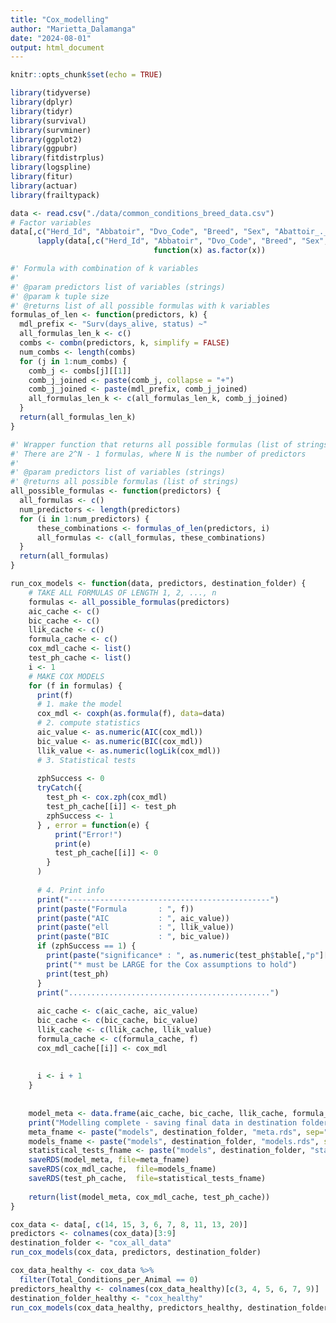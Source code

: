 ```yaml
---
title: "Cox_modelling"
author: "Marietta_Dalamanga"
date: "2024-08-01"
output: html_document
---
```


```r
knitr::opts_chunk$set(echo = TRUE)
```

```r
library(tidyverse)
library(dplyr)
library(tidyr)
library(survival)
library(survminer)
library(ggplot2)
library(ggpubr)
library(fitdistrplus)
library(logspline)
library(fitur)
library(actuar)
library(frailtypack)
```

```r
data <- read.csv("./data/common_conditions_breed_data.csv")
# Factor variables
data[,c("Herd_Id", "Abbatoir", "Dvo_Code", "Breed", "Sex", "Abattoir_._Died_on_Farm", "Beef_or_Dairy")] = 
      lapply(data[,c("Herd_Id", "Abbatoir", "Dvo_Code", "Breed", "Sex", "Abattoir_._Died_on_Farm", "Beef_or_Dairy")],
                                function(x) as.factor(x))
```


```r
#' Formula with combination of k variables
#' 
#' @param predictors list of variables (strings)
#' @param k tuple size
#' @returns list of all possible formulas with k variables
formulas_of_len <- function(predictors, k) {
  mdl_prefix <- "Surv(days_alive, status) ~"
  all_formulas_len_k <- c()
  combs <- combn(predictors, k, simplify = FALSE)
  num_combs <- length(combs)
  for (j in 1:num_combs) {
    comb_j <- combs[j][[1]]
    comb_j_joined <- paste(comb_j, collapse = "+")
    comb_j_joined <- paste(mdl_prefix, comb_j_joined)
    all_formulas_len_k <- c(all_formulas_len_k, comb_j_joined)
  }
  return(all_formulas_len_k)
}

#' Wrapper function that returns all possible formulas (list of strings)
#' There are 2^N - 1 formulas, where N is the number of predictors
#' 
#' @param predictors list of variables (strings)
#' @returns all possible formulas (list of strings)
all_possible_formulas <- function(predictors) {
  all_formulas <- c()
  num_predictors <- length(predictors)
  for (i in 1:num_predictors) {
      these_combinations <- formulas_of_len(predictors, i)
      all_formulas <- c(all_formulas, these_combinations)
  }
  return(all_formulas)
}
```

```r
run_cox_models <- function(data, predictors, destination_folder) {
    # TAKE ALL FORMULAS OF LENGTH 1, 2, ..., n
    formulas <- all_possible_formulas(predictors)
    aic_cache <- c()
    bic_cache <- c()
    llik_cache <- c()
    formula_cache <- c()
    cox_mdl_cache <- list()
    test_ph_cache <- list()
    i <- 1
    # MAKE COX MODELS
    for (f in formulas) {
      print(f)
      # 1. make the model
      cox_mdl <- coxph(as.formula(f), data=data)
      # 2. compute statistics
      aic_value <- as.numeric(AIC(cox_mdl))
      bic_value <- as.numeric(BIC(cox_mdl))
      llik_value <- as.numeric(logLik(cox_mdl))
      # 3. Statistical tests
      
      zphSuccess <- 0
      tryCatch({
        test_ph <- cox.zph(cox_mdl)
        test_ph_cache[[i]] <- test_ph
        zphSuccess <- 1
      } , error = function(e) {
          print("Error!")
          print(e)
          test_ph_cache[[i]] <- 0
        }
      )
      
      # 4. Print info
      print("---------------------------------------------")
      print(paste("Formula       : ", f))
      print(paste("AIC           : ", aic_value))
      print(paste("ell           : ", llik_value))
      print(paste("BIC           : ", bic_value))
      if (zphSuccess == 1) {
        print(paste("significance* : ", as.numeric(test_ph$table[,"p"][1])))
        print("* must be LARGE for the Cox assumptions to hold")
        print(test_ph)
      }
      print(".............................................")
      
      aic_cache <- c(aic_cache, aic_value)
      bic_cache <- c(bic_cache, bic_value)
      llik_cache <- c(llik_cache, llik_value)
      formula_cache <- c(formula_cache, f)
      cox_mdl_cache[[i]] <- cox_mdl
      
      
      i <- i + 1
    }
    
    
    model_meta <- data.frame(aic_cache, bic_cache, llik_cache, formula_cache)
    print("Modelling complete - saving final data in destination folder")
    meta_fname <- paste("models", destination_folder, "meta.rds", sep="/")
    models_fname <- paste("models", destination_folder, "models.rds", sep="/")
    statistical_tests_fname <- paste("models", destination_folder, "stats.rds", sep="/")
    saveRDS(model_meta, file=meta_fname)  
    saveRDS(cox_mdl_cache,  file=models_fname) 
    saveRDS(test_ph_cache,  file=statistical_tests_fname) 
    
    return(list(model_meta, cox_mdl_cache, test_ph_cache))
}
```

```r
cox_data <- data[, c(14, 15, 3, 6, 7, 8, 11, 13, 20)]
predictors <- colnames(cox_data)[3:9]
destination_folder <- "cox_all_data"
run_cox_models(cox_data, predictors, destination_folder)
```


```r
cox_data_healthy <- cox_data %>% 
  filter(Total_Conditions_per_Animal == 0)
predictors_healthy <- colnames(cox_data_healthy)[c(3, 4, 5, 6, 7, 9)]
destination_folder_healthy <- "cox_healthy"
run_cox_models(cox_data_healthy, predictors_healthy, destination_folder_healthy)
```